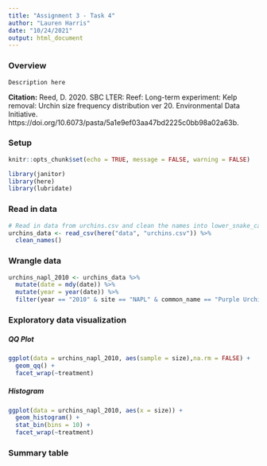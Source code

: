 ```yaml
---
title: "Assignment 3 - Task 4"
author: "Lauren Harris"
date: "10/24/2021"
output: html_document
---
```

### Overview

`Description here`

**Citation:**
Reed, D. 2020. SBC LTER: Reef: Long-term experiment: Kelp removal: Urchin size frequency distribution ver 20. Environmental Data Initiative. https://doi.org/10.6073/pasta/5a1e9ef03aa47bd2225c0bb98a02a63b. 

### Setup
```r
knitr::opts_chunk$set(echo = TRUE, message = FALSE, warning = FALSE)

library(janitor)
library(here)
library(lubridate)
```
### Read in data
```r
# Read in data from urchins.csv and clean the names into lower_snake_case
urchins_data <- read_csv(here("data", "urchins.csv")) %>% 
  clean_names()
```

### Wrangle data
```r
urchins_napl_2010 <- urchins_data %>% 
  mutate(date = mdy(date)) %>% 
  mutate(year = year(date)) %>% 
  filter(year == "2010" & site == "NAPL" & common_name == "Purple Urchin")
```

### Exploratory data visualization

##### QQ Plot
```r
ggplot(data = urchins_napl_2010, aes(sample = size),na.rm = FALSE) +
  geom_qq() +
  facet_wrap(~treatment)
```
##### Histogram
```r
ggplot(data = urchins_napl_2010, aes(x = size)) +
  geom_histogram() +
  stat_bin(bins = 10) +
  facet_wrap(~treatment)
```
### Summary table
```r

```

